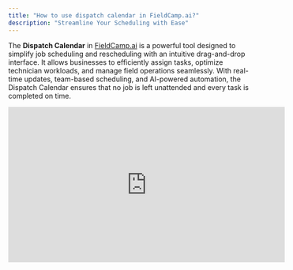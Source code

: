 ```yaml
---
title: "How to use dispatch calendar in FieldCamp.ai?"
description: "Streamline Your Scheduling with Ease"
---
```


The **Dispatch Calendar** in [FieldCamp.ai](http://FieldCamp.ai) is a powerful tool designed to simplify job scheduling and rescheduling with an intuitive drag-and-drop interface. It allows businesses to efficiently assign tasks, optimize technician workloads, and manage field operations seamlessly. With real-time updates, team-based scheduling, and AI-powered automation, the Dispatch Calendar ensures that no job is left unattended and every task is completed on time. 

<iframe width="560" height="315" src="https://www.youtube.com/embed/nBkMXPFNnYQ?si=POHtp5g2PWpZKtJS" title="YouTube video player" frameborder="0" allow="accelerometer; autoplay; clipboard-write; encrypted-media; gyroscope; picture-in-picture; web-share" referrerpolicy="strict-origin-when-cross-origin" allowfullscreen />

## **How to Use the Dispatch Calendar** 

**Step 1: Access the Dispatch Calendar** 

- Open [FieldCamp.ai](http://FieldCamp.ai) and navigate to the **Calendar** at the top of the screen. 
- At the top, you will find the option to switch to **Team View** for better job distribution. 

![2 Pn](/images/2.png)

- You will see a structured view of scheduled jobs and available slots. 

**Step 2: Schedule a Job** 

- Locate the job from the side panel. 
- Drag the job onto the calendar at the desired time slot. 
- Release the job to schedule it instantly. 

**Step 3: Reschedule a Job** 

- Click and hold a scheduled job. 
- Drag it to a new time or date as needed. 
- Drop the job in the updated slot to confirm the change. 

**Step 4: Customize Your Calendar View** 

- Choose between **Day View** and **Week View** to adjust the calendar display. 
- Modify the time intervals by selecting **15 minutes, 30 minutes, or 1 hour** for precise scheduling. 

**Step 5: Monitor Job Status** 

- View jobs categorized as **Assigned** or **Awaiting** to track progress. 

![Assigned Pn](/images/assigned.png)

- Ensure no job is left unattended by reviewing pending assignments. 

  ![Awaiting Pn](/images/awaiting.png)

**Step 6: Automate Job Assignment with AI** 

- **Let AI do the work for you\!** Use the **Assign All** option for \*\*automated job dispatch (\*\*found in the top right corner of the **Awaiting List**), where AI instantly and intelligently assigns jobs to technicians based on availability, workload, and efficiency. This eliminates manual scheduling, reduces errors, and ensures optimal workforce utilization. 

  ![Ai Pn](/images/ai.png)
- Filter your calendar to display jobs assigned to specific **teams** or **individual members**. 
- Improve efficiency by ensuring the right tasks are assigned to the right people. 
- Filter your calendar to display jobs assigned to specific **teams** or **individual members**. 
- Improve efficiency by ensuring the right tasks are assigned to the right people. 

## **Benefits of Using the Dispatch Calendar** 

- **Increased Efficiency:** Easily manage jobs, reducing scheduling conflicts and improving team productivity. 
- **Better Organization:** Get a clear view of all assignments, ensuring jobs are properly allocated. 
- **Flexibility:** Quickly reschedule tasks to accommodate changes without hassle. 
- **Enhanced Team Coordination:** Assign jobs based on team availability for smoother operations. 
- **Improved Customer Satisfaction:** Ensure timely job completion by having a structured schedule. 

The Dispatch Calendar in [FieldCamp.ai](http://FieldCamp.ai) is an essential tool for seamless job scheduling and workforce management. With its user-friendly drag-and-drop functionality, flexible viewing options, and real-time job tracking, it ensures that teams stay organized and efficient. Start using the Dispatch Calendar today to take your job scheduling to the next level\! 